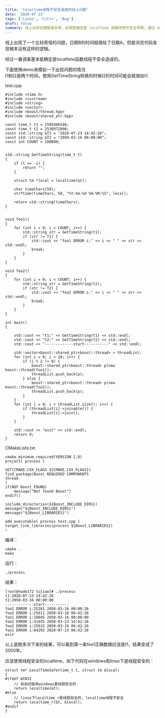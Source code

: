 ```yaml
---
title: 'localtime线程不安全造成的线上问题'
date: '2020-07-23'
tags: ['Linux', 'C/C++', 'Bug']
draft: false
summary: 线上出现日期赋值异常，经调查确定是 localtime 函数线程不安全导致。通过 demo 模拟，多个线程运行时 t2 的时间会误赋值给 t1。应使用线程安全的 localtime，如在 windows 下直接使用 localtime，linux 下使用 localtime_r。 
---
```


线上出现了一个比较奇怪的问题，日期B的时间赋值给了日期A，但是浏览代码发现根本没有这样的逻辑。

经过一番调查基本能确定是localtime函数线程不安全造成的。

下面使用demo来模拟一下出现问题的情况  
t1和t2是两个时间，使用GetTimeString转换的时候t2的时间可能会赋值给t1.

test.cpp
```
#include <time.h>
#include <iostream>
#include <string>
#include <vector>
#include <boost/thread.hpp>
#include <boost/shared_ptr.hpp>

const time_t t1 = 1595486546;
const time_t t2 = 2530972800;
const std::string &T1 = "2020-07-23 14:42:26";
const std::string &T2 = "2050-03-16 00:00:00";
const int COUNT = 100000;


std::string GetTimeString(time_t t) 
{
	if (t == -1) {
		return "";
	}

	struct tm *local = localtime(&t);

	char timeChars[50];
	strftime(timeChars, 50, "%Y-%m-%d %H:%M:%S", local);

	return std::string(timeChars);
}


void foo1()
{
	for (int i = 0; i < COUNT; i++) {
		std::string str = GetTimeString(t1);
		if (str != T1) {
			std::cout << "foo1 ERROR i:" << i << " " << str << std::endl;
			break;
		}
	}
}

void foo2()
{
	for (int i = 0; i < COUNT; i++) {
		std::string str = GetTimeString(t2);
		if (str != T2) {
			std::cout << "foo2 ERROR i:" << i << " " << str << std::endl;
			break;
		}
	}
}

int main()
{

	std::cout << "t1:" << GetTimeString(t1) << std::endl;
	std::cout << "t2:" << GetTimeString(t2) << std::endl;
	std::cout << "-------------start-----------" << std::endl;

	std::vector<boost::shared_ptr<boost::thread> > threadList;
	for (int i = 0; i < 10; i++) {
		if (i % 2 != 0) {
			boost::shared_ptr<boost::thread> p(new boost::thread(foo1));
			threadList.push_back(p);
		} else {
			boost::shared_ptr<boost::thread> p(new boost::thread(foo2));
			threadList.push_back(p);
		}
	}
	for (int i = 0; i < threadList.size(); i++) {
		if (threadList[i]->joinable()) {
			threadList[i]->join();
		}
	}

	std::cout << "exit" << std::endl;
	return 0;
}

```
CMakeLists.txt
```
cmake_minimum_required(VERSION 2.8)
project( process )

SET(CMAKE_CXX_FLAGS ${CMAKE_CXX_FLAGS})
find_package(Boost REQUIRED COMPONENTS
thread   
)
if(NOT Boost_FOUND)
    message("Not found Boost")
endif()

include_directories(${Boost_INCLUDE_DIRS})
message("${Boost_INCLUDE_DIRS}")
message("${Boost_LIBRARIES}")

add_executable( process test.cpp )
target_link_libraries(process ${Boost_LIBRARIES})
~

```
编译：
```
cmake .
make
```
运行：
```
./process
```
结果：
```
[root@node172 tujiaw]# ./process
t1:2020-07-23 14:42:26
t2:2050-03-16 00:00:00
-------------start-----------
foo2 ERROR i:25281 2050-03-16 00:00:26
foo2 ERROR i:25611 2050-03-16 06:42:26
foo1 ERROR i:18045 2050-03-16 00:00:00
foo2 ERROR i:41655 2050-03-23 14:42:26
foo2 ERROR i:25632 2050-03-16 06:42:26
foo1 ERROR i:84292 2020-07-23 06:42:26
exit
```
以上是跑多次下来的结果，可以看到第一条foo1正确数据应该是t1，结果变成了2050年。


应该使用线程安全的localtime，如下代码在windows和linux下是线程安全的：
```
struct tm* LocalTimeSafe(time_t t, struct tm &local)
{
#ifdef WIN32
    // 目前的版本windows是线程安全的
    return localtime(&t);
#else
    // linux下localtime_r是线程安全的, localtime线程不安全
    return localtime_r(&t, &local);
#endif
}
```